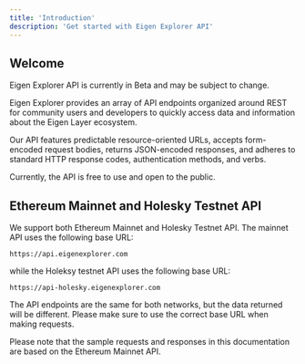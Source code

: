 ```yaml
---
title: 'Introduction'
description: 'Get started with Eigen Explorer API'
---
```


## Welcome

<Warning>
    Eigen Explorer API is currently in Beta and may be subject to change.
</Warning>

Eigen Explorer provides an array of API endpoints organized around REST for community users and developers to quickly access data and information about the Eigen Layer ecosystem.

Our API features predictable resource-oriented URLs, accepts form-encoded request bodies, returns JSON-encoded responses, and adheres to standard HTTP response codes, authentication methods, and verbs.

Currently, the API is free to use and open to the public.

## Ethereum Mainnet and Holesky Testnet API

We support both Ethereum Mainnet and Holesky Testnet API. The mainnet API uses the following base URL:

```
https://api.eigenexplorer.com
```

while the Holeksy testnet API uses the following base URL:

```
https://api-holesky.eigenexplorer.com
```

The API endpoints are the same for both networks, but the data returned will be different. Please make sure to use the correct base URL when making requests.

<Note>
    Please note that the sample requests and responses in this documentation are
    based on the Ethereum Mainnet API.
</Note>
